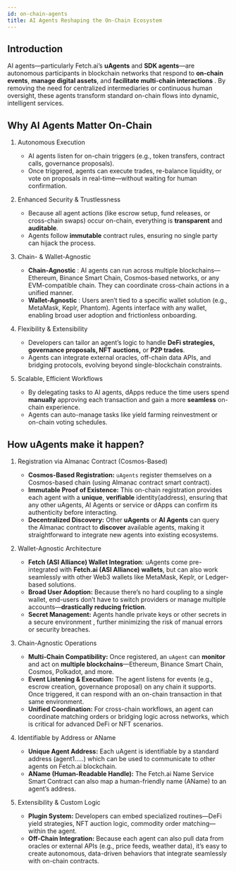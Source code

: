 ```yaml
---
id: on-chain-agents
title: AI Agents Reshaping the On-Chain Ecosystem
---
```


## Introduction

AI agents—particularly Fetch.ai’s __uAgents__ and __SDK agents__—are autonomous participants in blockchain networks that respond to __on-chain events__, __manage digital assets__, and __facilitate multi-chain interactions__ . By removing the need for centralized intermediaries or continuous human oversight, these agents transform standard on-chain flows into dynamic, intelligent services.

## Why AI Agents Matter On-Chain

1. Autonomous Execution

    - AI agents listen for on-chain triggers (e.g., token transfers, contract calls, governance proposals).
    - Once triggered, agents can execute trades, re-balance liquidity, or vote on proposals in real-time—without waiting for human confirmation.

2. Enhanced Security & Trustlessness

    - Because all agent actions (like escrow setup, fund releases, or cross-chain swaps) occur on-chain, everything is __transparent__ and __auditable__.
    - Agents follow __immutable__ contract rules, ensuring no single party can hijack the process.

3. Chain- & Wallet-Agnostic

    - **Chain-Agnostic** : AI agents can run across multiple blockchains—Ethereum, Binance Smart Chain, Cosmos-based networks, or any EVM-compatible chain. They can coordinate cross-chain actions in a unified manner.
    - **Wallet-Agnostic** : Users aren’t tied to a specific wallet solution (e.g., MetaMask, Keplr, Phantom). Agents interface with any wallet, enabling broad user adoption and frictionless onboarding.

4. Flexibility & Extensibility

    - Developers can tailor an agent’s logic to handle **DeFi strategies, governance proposals, NFT auctions,** or **P2P trades**.
    - Agents can integrate external oracles, off-chain data APIs, and bridging protocols, evolving beyond single-blockchain constraints.

5. Scalable, Efficient Workflows

    - By delegating tasks to AI agents, dApps reduce the time users spend **manually** approving each transaction and gain a more **seamless** on-chain experience.
    - Agents can auto-manage tasks like yield farming reinvestment or on-chain voting schedules.

## How uAgents make it happen?

1. Registration via Almanac Contract (Cosmos-Based)

    - __Cosmos-Based Registration:__ `uAgents` register themselves on a Cosmos-based chain (using Almanac contract smart contract).
    - __Immutable Proof of Existence:__ This on-chain registration provides each agent with a __unique__, __verifiable__ identity(address), ensuring that any other uAgents, AI Agents or service or dApps can confirm its authenticity before interacting.
    - __Decentralized Discovery:__ Other __uAgents__ or __AI Agents__ can query the Almanac contract to __discover__ available agents, making it straightforward to integrate new agents into existing ecosystems.

2. Wallet-Agnostic Architecture

    - __Fetch (ASI Alliance) Wallet Integration__: uAgents come pre-integrated with __Fetch.ai (ASI Alliance) wallets__, but can also work seamlessly with other Web3 wallets like MetaMask, Keplr, or Ledger-based solutions.
    - __Broad User Adoption:__ Because there’s no hard coupling to a single wallet, end-users don’t have to switch providers or manage multiple accounts—__drastically reducing friction__.
    - __Secret Management:__ Agents handle private keys or other secrets in a secure environment , further minimizing the risk of manual errors or security breaches.

3. Chain-Agnostic Operations

    - __Multi-Chain Compatibility:__ Once registered, an `uAgent` can __monitor__ and act on __multiple blockchains__—Ethereum, Binance Smart Chain, Cosmos, Polkadot, and more.
    - __Event Listening & Execution:__ The agent listens for events (e.g., escrow creation, governance proposal) on any chain it supports. Once triggered, it can respond with an on-chain transaction in that same environment.
    - __Unified Coordination:__ For cross-chain workflows, an agent can coordinate matching orders or bridging logic across networks, which is critical for advanced DeFi or NFT scenarios.

4. Identifiable by Address or AName

    - __Unique Agent Address:__ Each uAgent is identifiable by a standard address (agent1.....) which can be used to communicate to other agents on Fetch.ai blockchain.
    - __AName (Human-Readable Handle):__ The Fetch.ai Name Service Smart Contract can also map a human-friendly name (AName) to an agent’s address. 

5. Extensibility & Custom Logic

    - __Plugin System:__ Developers can embed specialized routines—DeFi yield strategies, NFT auction logic, commodity order matching—within the agent.
    - __Off-Chain Integration:__ Because each agent can also pull data from oracles or external APIs (e.g., price feeds, weather data), it’s easy to create autonomous, data-driven behaviors that integrate seamlessly with on-chain contracts.